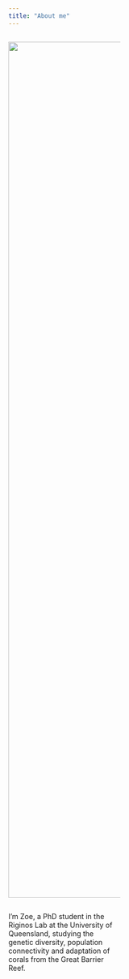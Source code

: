 ```yaml
---
title: "About me"
---
```


<style>

.add-space{

padding-right: 11%;

}

</style>

::: {.column width="44%" .add-space}
![](img/Headshot.jpg){width="1693"}
:::

::: {.column width=44%}
I'm Zoe, a PhD student in the Riginos Lab at the University of Queensland, studying the genetic diversity, population connectivity and adaptation of corals from the Great Barrier Reef.
:::
